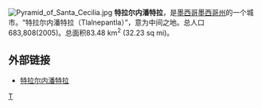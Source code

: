 [[File:Pyramid_of_Santa_Cecilia.jpg|right]]
'''特拉尔内潘特拉'''，是[[墨西哥|墨西哥]][[墨西哥州|墨西哥州]]的一个城市。“特拉尔内潘特拉（Tlalnepantla）”，意为中间之地。总人口683,808(2005)。总面积83.48 km<sup>2</sup> (32.23 sq mi)。

== 外部链接 ==
* [http://www.tlalnepantla.gob.mx/ 特拉尔内潘特拉] {{Wayback|url=http://www.tlalnepantla.gob.mx/ |date=20070307144805 }}

[[Category:墨西哥城市|T]]